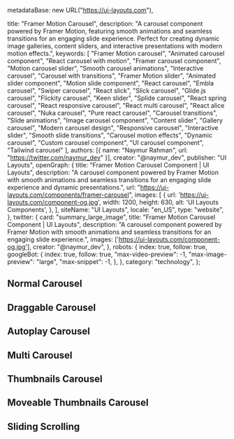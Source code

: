  metadataBase: new URL("https://ui-layouts.com"),

  title: "Framer Motion Carousel",
  description: "A carousel component powered by Framer Motion, featuring smooth animations and seamless transitions for an engaging slide experience. Perfect for creating dynamic image galleries, content sliders, and interactive presentations with modern motion effects.",
  keywords: [
    "Framer Motion carousel",
    "Animated carousel component",
    "React carousel with motion",
    "Framer carousel component",
    "Motion carousel slider",
    "Smooth carousel animations",
    "Interactive carousel",
    "Carousel with transitions",
    "Framer Motion slider",
    "Animated slider component",
    "Motion slide component",
    "React carousel",
    "Embla carousel",
    "Swiper carousel",
    "React slick",
    "Slick carousel",
    "Glide.js carousel",
    "Flickity carousel",
    "Keen slider",
    "Splide carousel",
    "React spring carousel",
    "React responsive carousel",
    "React multi carousel",
    "React alice carousel",
    "Nuka carousel",
    "Pure react carousel",
    "Carousel transitions",
    "Slide animations",
    "Image carousel component",
    "Content slider",
    "Gallery carousel",
    "Modern carousel design",
    "Responsive carousel",
    "Interactive slider",
    "Smooth slide transitions",
    "Carousel motion effects",
    "Dynamic carousel",
    "Custom carousel component",
    "UI carousel component",
    "Tailwind carousel"
  ],
  authors: [{ name: "Naymur Rahman", url: "https://twitter.com/naymur_dev" }],
  creator: "@naymur_dev",
  publisher: "UI Layouts",
  openGraph: {
    title: "Framer Motion Carousel Component | UI Layouts",
    description: "A carousel component powered by Framer Motion with smooth animations and seamless transitions for an engaging slide experience and dynamic presentations.",
    url: "https://ui-layouts.com/components/framer-carousel",
    images: [
      {
        url: 'https://ui-layouts.com/component-og.jpg',
        width: 1200,
        height: 630,
        alt: 'UI Layouts Components',
      },
    ],
    siteName: "UI Layouts",
    locale: "en_US",
    type: "website",
  },
  twitter: {
    card: "summary_large_image",
    title: "Framer Motion Carousel Component | UI Layouts",
    description: "A carousel component powered by Framer Motion with smooth animations and seamless transitions for an engaging slide experience.",
    images: ['https://ui-layouts.com/component-og.jpg'],
    creator: "@naymur_dev",
  },
  robots: {
    index: true,
    follow: true,
    googleBot: {
      index: true,
      follow: true,
      "max-video-preview": -1,
      "max-image-preview": "large",
      "max-snippet": -1,
    },
  },
  category: "technology",
};


## Normal Carousel

<ComponentCodePreview name='framer-normal-carousel' isFitheight hasReTrigger/>

## Draggable Carousel

<ComponentCodePreview name='framer-draggable-carousel' isFitheight hasReTrigger/>

## Autoplay Carousel

<ComponentCodePreview name='framer-autoplay-carousel' isFitheight  hasReTrigger/>

## Multi Carousel

<ComponentCodePreview name='framer-multi-carousel' isFitheight hasReTrigger/>


## Thumbnails Carousel

<ComponentCodePreview name='framer-thumbnails' isFitheight hasReTrigger/>

## Moveable Thumbnails Carousel

<ComponentCodePreview name='framer-moveable-thumbnails' isFitheight hasReTrigger/>



## Sliding Scrolling

<ComponentCodePreview name='framer-carousel-2'  hasReTrigger/>